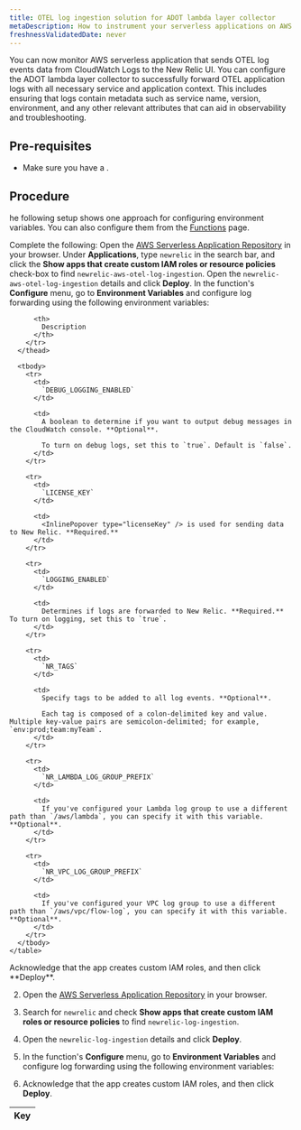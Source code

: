 ```yaml
---
title: OTEL log ingestion solution for ADOT lambda layer collector
metaDescription: How to instrument your serverless applications on AWS Lambda with ADOT solution in New Relic.
freshnessValidatedDate: never
---
```

You can now monitor AWS serverless application that sends OTEL log events data from CloudWatch Logs to the New Relic UI.
You can configure the ADOT lambda layer collector to successfully forward OTEL application logs with all necessary service and application context. 
This includes ensuring that logs contain metadata such as service name, version, environment, and any other relevant attributes that can aid in observability and troubleshooting.


## Pre-requisites

* Make sure you have a <InlinePopover type="licenseKey" />.



## Procedure

he following setup shows one approach for configuring environment variables. You can also configure them from the [Functions](https://docs.aws.amazon.com/lambda/latest/dg/configuration-envvars.html) page.

Complete the following:
<Steps>
<Step>Open the [AWS Serverless Application Repository](https://serverlessrepo.aws.amazon.com/applications) in your browser. </Step>
<Step>Under **Applications**, type `newrelic` in the search bar, and click the <DNT>**Show apps that create custom IAM roles or resource policies**</DNT> check-box to find `newrelic-aws-otel-log-ingestion`. </Step>
<Step>Open the `newrelic-aws-otel-log-ingestion` details and click <DNT>**Deploy**</DNT>. </Step>
<Step>In the function's <DNT>**Configure**</DNT> menu, go to <DNT>**Environment Variables**</DNT> and configure log forwarding using the following environment variables:

<table>
      <thead>
        <tr>
          <th style={{ width: "200px" }}>
            Key
          </th>
    
          <th>
            Description
          </th>
        </tr>
      </thead>
    
      <tbody>
        <tr>
          <td>
            `DEBUG_LOGGING_ENABLED`
          </td>
    
          <td>
            A boolean to determine if you want to output debug messages in the CloudWatch console. **Optional**.
    
            To turn on debug logs, set this to `true`. Default is `false`.
          </td>
        </tr>
    
        <tr>
          <td>
            `LICENSE_KEY`
          </td>
    
          <td>
            <InlinePopover type="licenseKey" /> is used for sending data to New Relic. **Required.**
          </td>
        </tr>
    
        <tr>
          <td>
            `LOGGING_ENABLED`
          </td>
    
          <td>
            Determines if logs are forwarded to New Relic. **Required.** To turn on logging, set this to `true`.
          </td>
        </tr>
    
        <tr>
          <td>
            `NR_TAGS`
          </td>
    
          <td>
            Specify tags to be added to all log events. **Optional**.
    
            Each tag is composed of a colon-delimited key and value. Multiple key-value pairs are semicolon-delimited; for example, `env:prod;team:myTeam`.
          </td>
        </tr>
    
        <tr>
          <td>
            `NR_LAMBDA_LOG_GROUP_PREFIX`
          </td>
    
          <td>
            If you've configured your Lambda log group to use a different path than `/aws/lambda`, you can specify it with this variable. **Optional**.
          </td>
        </tr>
    
        <tr>
          <td>
            `NR_VPC_LOG_GROUP_PREFIX`
          </td>
    
          <td>
            If you've configured your VPC log group to use a different path than `/aws/vpc/flow-log`, you can specify it with this variable. **Optional**.
          </td>
        </tr>
      </tbody>
    </table>

</Step>
<Step>Acknowledge that the app creates custom IAM roles, and then click <DNT>**Deploy**</DNT>. </Step>
</Steps>





2. Open the [AWS Serverless Application Repository](https://serverlessrepo.aws.amazon.com/applications) in your browser.
3. Search for `newrelic` and check <DNT>**Show apps that create custom IAM roles or resource policies**</DNT> to find `newrelic-log-ingestion`.
4. Open the `newrelic-log-ingestion` details and click <DNT>**Deploy**</DNT>.
5. In the function's <DNT>**Configure**</DNT> menu, go to <DNT>**Environment Variables**</DNT> and configure log forwarding using the following environment variables:

    

6. Acknowledge that the app creates custom IAM roles, and then click <DNT>**Deploy**</DNT>.

